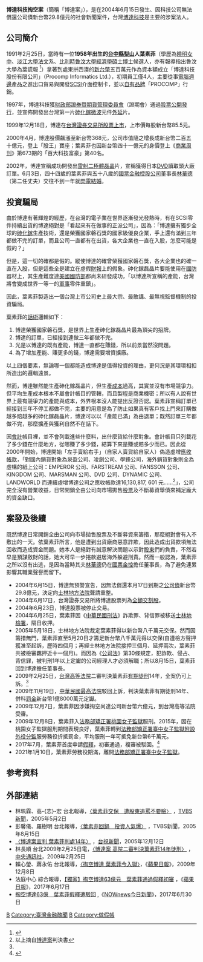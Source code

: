 '''博達科技掏空案'''（簡稱「博達案」），是在2004年6月15日發生、因科技公司無法償還公司債新台幣29.8億元的社會新聞案件，台灣[[博達科技|博達科技]]是主要的涉案法人。

==公司簡介==
1991年2月25日，當時有一位'''1958年出生的[[台中縣|台中縣]][[梨山|梨山]]人葉素菲'''（學歷為[[曉明女中|曉明女中]]、[[淡江大學|淡江大學]][[法文|法文]]系、[[比利時|比利時]][[魯汶大學|魯汶大學]][[經濟學|經濟學]][[碩士|碩士]][[博士|博士]]候選人，亦有報導指出魯汶大學為葉謊報 <ref>{{Cite web |url=http://www.tvbs.com.tw/news/news_list.asp?no=tzeng20040630124311 |title=葉素菲疑似謊報學歷 |access-date=2010-01-15 |archive-date=2020-10-28 |archive-url=https://web.archive.org/web/20201028120631/https://www.tvbs.com.tw/news/news_list.asp?no=tzeng20040630124311 |dead-url=no }}</ref>）拿著到處東拼西湊的[[新台幣|新台幣]]五百萬元作為資本額成立「博達科技股份有限公司」（Procomp Informatics Ltd.），初期員工僅4人，主要從事[[電腦週邊|電腦週邊]]產品之進出口貿易與開發[[SCSI|SCSI]]介面控制卡，並以[[自有品牌|自有品牌]]「PROCOMP」行銷。

1997年，博達科技獲[[財政部證券暨期貨管理委員會|財政部證券暨期貨管理委員會]]（證期會）通過[[股票|股票]][[公開發行|公開發行]]，並宣佈開發出台灣第一片[[砷化鎵|砷化鎵]][[微波|微波]]元件[[外延_(晶體)|外延]]片。

1999年12月18日，博達在[[台灣證券交易所|台灣證券交易所]][[股票上市|股票上市]]，上市價每股新台幣85.5元。

2000年4月，博達股價飆漲至新台幣368元，公司市值隨之增長成新台幣二百五十億元，登上「股王」寶座；葉素菲也因新台幣四十一億元的身價登上《[[商業周刊_(台灣)|商業周刊]]》第673期的「百大科技富豪」第40名。

2002年，博達宣稱成功開發出[[雷射二極體|雷射二極體]][[磊晶|磊晶]]片，宣稱獲得日本[[DVD|DVD]]讀取頭大廠訂單。6月3日，四十四歲的葉素菲與五十八歲的[[國票金融控股公司|國票金融控股公司]]董事長[[林華德|林華德]]（第二任丈夫）交往不到一年就[[閃電結婚|閃電結婚]]。

==投資騙局==

由於博達有著輝煌的經歷，在台灣的電子業在世界逐漸發光發熱時，有在SCSI零件持續出貨的博達絕對是「看起來有在做事的正派公司」，因為：「博達擁有獨步全球的[[砷化鎵|砷化鎵]]生產技術，還是榮獲國家磐石獎的國家級優良企業，手上還有滿到三年都做不完的訂單，而且公司一直都有在出貨，各大企業也一直在入股，怎麼可能是假的？」

但是，這一切的確都是假的。縱使博達的確曾榮獲國家磐石獎，各大企業也的確一直在入股，但是這些全是建立在虛假[[財報|財報]]上的假象。砷化鎵磊晶片要能使用在[[國防|國防]]器材上，其生產難度連[[美國國防部|美國國防部]]都尚未研發成功，「以博達所宣稱的產能，台灣將會變成世界一等一的[[軍事|軍事]]零件重鎮」。

因此，葉素菲製造出一個台灣上市公司史上最大宗、最敢講、最無視監督機制的投資騙局。

葉素菲的[[話術|話術]]邏輯如下：
#博達榮獲國家磐石獎，是世界上生產砷化鎵磊晶片最為頂尖的招牌。
#博達的訂單，已經接到連做三年都做不完。
#光是以博達的既有產能，博達一直都在賺錢，所以前景當然沒問題。
#為了增加產能、賺更多的錢，博達需要增資擴廠。
以上四個要素，無論哪一個都能造成博達是值得投資的理由，更何況是其環環相扣所造出的邏輯遠景。

然而，博達雖然能生產砷化鎵磊晶片，但生產[[成本|成本]]過高，其實並沒有市場競爭力。但平均生產成本根本不屬會計帳目的管轄，而且製程是商業機密；所以有人說有世界上最有競爭力的產能與成本，外界根本沒人能提出反證否認。葉素菲宣稱訂單已經接到三年不停工都做不完，主要的用意是為了防止如果真有客戶找上門來訂購做越多賠越多的砷化鎵磊晶片，博達可以以「產能已滿」為由退單；既然訂單三年都做不完，那麼擴產與獲利自然不在話下。

因[[會計|會計]]帳目裡，並不會列載進些什麼料，出什麼貨給什麼對象。會計帳目只列載花了多少錢在什麼地方，從哪賺了多少錢，結算下來是賺或賠多少而已。因此從2000年開始，博達開始「左手賣給右手」（自家人賣貨給自家人）偽造虛增[[應收帳款|應收帳款]]，「對國內銷貨對象為泉盈公司、凌創公司、學鋒公司，海外銷貨對象則全為虛構的紙上公司：EMPEROR 公司、FARSTREAM 公司、FANSSON 公司、KINGDOM 公司、MARSMAN 公司、DVD 公司、DYNAMIC 公司、LANDWORLD 而連續虛增博達公司之應收帳款達16,130,817, 601 元……<ref name=":0">以上摘自[[博達案|博達案]]判決書</ref>」，公司完全沒有營業收益，日常開銷全由公司向市場拋售[[股票|股票]]及不斷募資舉債來補足龐大的資金缺口。

==案發及後續==
既然博達日常開銷全由公司向市場拋售股票及不斷募資來籌措，那麼絕對會有入不敷出的一天。依葉素菲所言，他是遭到出貨廠商惡意詐欺，因此造成出貨款項無法回收而造成資金問題。她本人是絕對有誠意解決問題以示對[[股東|股東]]們的負責，不然若早是預謀斂財的話，她大可早一步捲款避居海外躲避刑責。然而一般認為，葉素菲之所以沒有出逃，是因為當時其夫[[林華德|林華德]]仍在[[國票金控|國票金控]]擔任董事長，為了避免連累影響其職業聲譽而留下。
*2004年6月15日，博達無預警宣告，因無法償還本月17日到期之[[公司債|公司債]]新台幣29.8億元，決定向[[士林地方法院|士林地方法院]]聲請重整。
*2004年6月17日，台灣證券交易所將博達股票列為[[全額交割股|全額交割股]]。
*2004年6月23日，博達股票被停止交易。
*2004年6月25日，葉素菲因《[[中華民國刑法|中華民國刑法]]》詐欺罪、背信罪被移送[[士林地檢署|士林地檢署]]，隔日收押。
*2005年5月18日，士林地方法院裁定葉素菲得以新台幣八千萬元交保。然而因籌措無門，葉素菲直至5月20日才籌足新台幣八千萬元得以交保(自遭檢方聲押獲准至起訴，歷時四個月；再經士林地方法院接押三個月、延押兩次，葉素菲共被檢審羈押近十一個月)。而因為《[[公司法|公司法]]》第30條規定，犯詐欺、侵占、背信罪，被判刑1年以上定讞的公司經理人才必須解職；所以8月15日，葉素菲回到博達擔任董事長。
*2009年2月25日，[[台灣高等法院|台灣高等法院]]二審判決葉素菲[[有期徒刑|有期徒刑]]14年，全案仍可上訴。<ref name=":0" />
*2009年11月19日，[[中華民國最高法院|中華民國最高法院]]駁回上訴，判決葉素菲有期徒刑14年、併科[[罰金|罰金]]新台幣1億8000萬元定讞。
*2009年12月7日，葉素菲因涉嫌掏空尚達公司新台幣六億元，到台灣高等法院受審。
*2009年12月8日，葉素菲入[[法務部矯正署桃園女子監獄|法務部矯正署桃園女子監獄]]服刑。2015年，因在桃園女子監獄服刑期間表現良好，葉素菲轉到[[法務部矯正署臺中女子監獄附設外役分監|法務部矯正署臺中女子監獄附設外役分監]]服勞務役折抵罰金，平均服刑一年可抵免新台幣6千萬元。
*2017年7月，葉素菲首度申請[[假釋|假釋]]，初審通過，複審被駁回。<ref>{{Cite web |url=http://www.chinatimes.com/realtimenews/20180112000022-260402 |title=葉素菲無力繳罰金 蹲牢3年折抵1.8億太划得來 |access-date=2018-01-11 |archive-date=2020-10-25 |archive-url=https://web.archive.org/web/20201025063915/https://www.chinatimes.com/realtimenews/20180112000022-260402 |dead-url=no }}</ref>
*2021年1月10日，葉素菲勞務役期滿，離開[[法務部矯正署臺中女子監獄|法務部矯正署臺中女子監獄]]。

==参考资料==
{{reflist}}

== 外部連結 ==
* 林珮霖、高-{志}-宏 台北報導，[http://www.tvbs.com.tw/news/news_list.asp?no=suncomedy20050520233153 〈葉素菲交保　遭股東追罵不要臉〉] {{Wayback|url=http://www.tvbs.com.tw/news/news_list.asp?no=suncomedy20050520233153 |date=20201028115118 }}，[[TVBS新聞|TVBS新聞]]，2005年5月2日
* 彭馨儀、羅樹明 台北報導，[http://www.tvbs.com.tw/news/news_list.asp?no=lili20050815181831 〈葉素菲回鍋　投資人氣爆〉] {{Wayback|url=http://www.tvbs.com.tw/news/news_list.asp?no=lili20050815181831 |date=20201028122301 }}，TVBS新聞，2005年8月15日
* [http://www.ttv.com.tw/094/12/0941212/09412124846101L.htm 〈博達案宣判 葉素菲判處14年〉] {{Wayback|url=http://www.ttv.com.tw/094/12/0941212/09412124846101L.htm |date=20090830165216 }}，[[台視新聞|台視新聞]]，2005年12月12日
* 林長順 台北2009年2月25日電，[http://n.yam.com/cna/society/200902/20090225242779.html 〈博達案 高院二審判決葉素菲14年徒刑〉] {{Wayback|url=http://n.yam.com/cna/society/200902/20090225242779.html |date=20100309023410 }}，[[中央通訊社|中央通訊社]]，2009年2月25日
*賴心瑩、蔣永佑 台北報導，[https://web.archive.org/web/20091213074823/http://tw.nextmedia.com/applenews/article/art_id/32145774/IssueID/20091208 〈掏空博達 葉素菲今入獄〉]，《[[蘋果日報_(台灣)|蘋果日報]]》，2009年12月8日
*法庭中心 綜合報導，[https://tw.appledaily.com/new/realtime/20170617/1140823/ 【獨家】掏空博達63億元　葉素菲通過假釋初審] {{Wayback|url=https://tw.appledaily.com/new/realtime/20170617/1140823/ |date=20171201032423 }}，《[[蘋果日報_(台灣)|蘋果日報]]》，2017年6月17日
*[https://www.nownews.com/news/20170630/2583575 掏空博達63億　葉素菲假釋遭駁回] {{Wayback|url=https://www.nownews.com/news/20170630/2583575 |date=20201031225500 }},《[[社會|NOWnews今日新聞]]》，2017年6月30日
[[Category:2004年台灣罪案|B]]
[[Category:臺灣金融醜聞|Category:臺灣金融醜聞]]
[[Category:臺灣經濟罪案|B]]
[[Category:做假帳|Category:做假帳]]